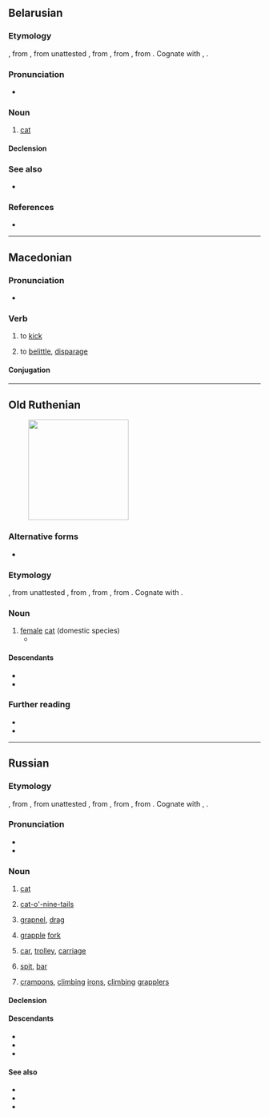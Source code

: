 ==Belarusian==
{{wikipedia|lang=be}}

===Etymology===
{{inh+|be|zle-ort|ко́шка}}, from {{inh|be|orv|ко́шька}}, from unattested {{m|orv|*ко́чька}}, from {{inh|be|sla-pro|*kòťьka}}, from {{m|sla-pro|*kòťь}}, from {{m|sla-pro|*kòtъ}}. Cognate with {{cog|uk|кі́шка}}, {{cog|ru|ко́шка}}.

===Pronunciation===
* {{be-IPA|ко́шка}}

===Noun===
{{be-noun|ко́шка<*.anml>}}

# [[cat]]

====Declension====
{{be-ndecl|ко́шка<*.anml>}}

===See also===
* {{l|be|кот}}

===References===
* {{R:be:slounik.org}}

{{topics|be|Cats}}

----

==Macedonian==

===Pronunciation===
* {{mk-IPA}}

===Verb===
{{mk-verb|impf}}

# {{lb|mk|transitive}} to [[kick]]
# {{lb|mk|transitive|figurative}} to [[belittle]], [[disparage]]

====Conjugation====
{{mk-conj-а|impf|кошк}}

----

==Old Ruthenian==
[[Image:Kot-026.jpg|thumb|200px|{{lang|zle-ort|ко́шка}}]]

===Alternative forms===
* {{alt|zle-ort|ко́шъка|kószka||alternative spelling}}

===Etymology===
{{inh+|zle-ort|orv|ко́шька}}, from unattested {{m|orv|*ко́чька}}, from {{inh|zle-ort|sla-pro|*kòťьka}}, from {{m|sla-pro|*kòťь}}, from {{m|sla-pro|*kòtъ}}. Cognate with {{cog|ru|ко́шка}}.

===Noun===
{{zle-ort-noun|ко́шка|f-an|gen=|pl=|genpl=|m=котъ|adj=|dim=}}

# [[female]] [[cat]] (domestic species)
#* {{uxi|zle-ort|слꙋжили емꙋ пси, '''кошки''', птахи|t=}}
#: {{syn|zle-ort|котка|alt1=ко́тка}}

====Descendants====
* {{desc|be|ко́шка}}
* {{desc|uk|кі́шка}}

===Further reading===
* {{R:zle-obe:HSBM|кошка|71|16|url=koshka}}
* {{R:zle-ouk:SUM-28|кошка, кошъка|61|15}}

{{c|zle-ort|Female animals|Cats‎}}

----

==Russian==

===Etymology===
{{inh+|ru|zle-mru|ко́шка|sc=Cyrs}}, from {{inh|ru|orv|ко́шька}}, from unattested {{m|orv|*ко́чька}}, from {{inh|ru|sla-pro|*kòťьka}}, from {{m|sla-pro|*kòťь}}, from {{m|sla-pro|*kòtъ}}. Cognate with {{cog|zle-ort|ко́шка}}, {{cog|uk|кі́шка}}.

===Pronunciation===
* {{ru-IPA|ко́шка}}
* {{audio|ru|Ru-{{PAGENAME}}.ogg|Audio}}

===Noun===
{{ru-noun+|ко́шка|*|a=ai|adj=коша́чий|dim=ко́шечка}}

# [[cat]]
#: {{uxi|ru|[[жить]] [[как]] '''ко́шка''' [[с]] [[собака|соба́кой]]|to lead a cat-and-dog life}}
#: {{uxi|ru|[[игра́ть]] [[в]] '''ко́шки'''-мышки|play cat-and-mouse}}
#: {{uxi|ru|но́чью [[весь|все]] '''ко́шки''' се́ры|at night all cats are gray}}
#: {{uxi|ru|[[у]] него́ '''ко́шки''' [[скрести|скребу́т]] [[на]] [[се́рдце]]|he is sick at heart (very upset)}}
# {{lb|ru|inanimate}} [[cat-o'-nine-tails]]
# {{lb|ru|technical|inanimate}} [[grapnel]], [[drag]]
# {{lb|ru|technical|inanimate}} [[grapple]] [[fork]]
# {{lb|ru|cranes|inanimate}} [[car]], [[trolley]], [[carriage]]
# {{lb|ru|geology|inanimate}} [[spit]], [[bar]]
# {{lb|ru|climbing|in the plural|inanimate}} {{topics|ru|Footwear}} [[crampon]]s, [[climbing]] [[irons]], [[climbing]] [[grapplers]]

====Declension====
{{ru-noun-table|ко́шка|*|a=ai}}
{{ru-noun-table|old=1|ко́шка|*|a=ai}}

====Descendants====
* {{desc|bua|хөөшхэ|bor=1}}
* {{desc|xgn-kha|киискэ|tr=kiiske|bor=1}}
* {{desc|sah|куоска|bor=1}}

====See also====
* {{l|ru|кот}}
* {{l|ru|пу́ська}}
* {{l|ru|кису́ня}}

{{topics|ru|Cats}}